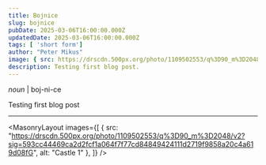 ```yaml
---
title: Bojnice
slug: bojnice
pubDate: 2025-03-06T16:00:00.000Z
updatedDate: 2025-03-06T16:00:00.000Z
tags: [ 'short form']
author: "Peter Mikus"
image: { src: https://drscdn.500px.org/photo/1109502553/q%3D90_m%3D2048/v2?sig=593cc44469ca2d2fcf1a064f7f77cd84849424111d2719f9858a20c4a619d08fG, alt: Castle, positionx: 75%, positiony: 0% }
description: Testing first blog post.
---
```


*noun* | boj-ni-ce

Testing first blog post

---

<MasonryLayout images={[
    { src: "https://drscdn.500px.org/photo/1109502553/q%3D90_m%3D2048/v2?sig=593cc44469ca2d2fcf1a064f7f77cd84849424111d2719f9858a20c4a619d08fG", alt: "Castle 1" },
]} />

